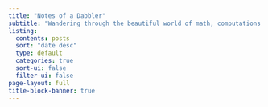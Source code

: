 ```yaml
---
title: "Notes of a Dabbler"
subtitle: "Wandering through the beautiful world of math, computations and visualizations"
listing:
  contents: posts
  sort: "date desc"
  type: default
  categories: true
  sort-ui: false
  filter-ui: false
page-layout: full
title-block-banner: true
---
```



